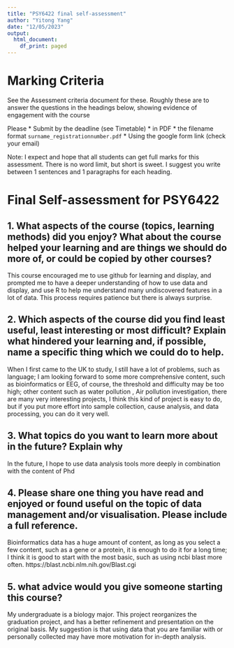 ```yaml
---
title: "PSY6422 final self-assessment"
author: "Yitong Yang"
date: "12/05/2023"
output:
  html_document:
    df_print: paged
---
```


# Marking Criteria

See the Assessment criteria document for these. Roughly these are to answer the questions in the headings below, showing evidence of engagement with the course

Please 
 * Submit by the deadline (see Timetable)
 * in PDF
 * the filename format ``surname_registrationnumber.pdf``
 * Using the google form link (check your email)
 
Note: I expect and hope that all students can get full marks for this assessment. There is no word limit, but short is sweet. I suggest you write between 1 sentences and 1 paragraphs for each heading.

# Final Self-assessment for PSY6422

## 1. What aspects of the course (topics, learning methods) did you enjoy? What about the course helped your learning and are things we should do more of, or could be copied by other courses?
This course encouraged me to use github for learning and display, and prompted me to have a deeper understanding of how to use data and display, and use R to help me understand many undiscovered features in a lot of data. This process requires patience but there is always surprise.

## 2. Which aspects of the course did you find least useful, least interesting or most difficult? Explain what hindered your learning and, if possible, name a specific thing which we could do to help.
When I first came to the UK to study, I still have a lot of problems, such as language; I am looking forward to some more comprehensive content, such as bioinformatics or EEG, of course, the threshold and difficulty may be too high; other content such as water pollution , Air pollution investigation, there are many very interesting projects, I think this kind of project is easy to do, but if you put more effort into sample collection, cause analysis, and data processing, you can do it very well.

## 3. What topics do you want to learn more about in the future? Explain why
In the future, I hope to use data analysis tools more deeply in combination with the content of Phd

## 4. Please share one thing you have read and enjoyed or found useful on the topic of data management and/or visualisation. Please include a full reference.
Bioinformatics data has a huge amount of content, as long as you select a few content, such as a gene or a protein, it is enough to do it for a long time; I think it is good to start with the most basic, such as using ncbi blast more often. https://blast.ncbi.nlm.nih.gov/Blast.cgi

## 5. what advice would you give someone starting this course?
My undergraduate is a biology major. This project reorganizes the graduation project, and has a better refinement and presentation on the original basis. My suggestion is that using data that you are familiar with or personally collected may have more motivation for in-depth analysis.
